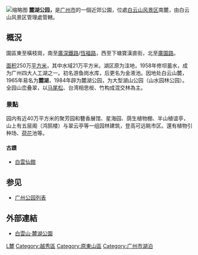 {{Unreferenced|time=2020-02-01T13:01:35+00:00}}
[[File:LukWu.jpg|缩略图]]
'''麓湖公园，'''是[[广州市|广州市]]的一個近郊公園，位處[[白云山_(广州)|白云山风景区]]南麓，由白云山风景区管理處管轄。

== 概況 ==
園區東至橫枝崗，南至[[廣深鐵路|廣深鐵路]]/[[恆福路|恆福路]]，西至下塘寶漢直街，北至[[广园路|廣園路]]。

[[面积|面积]]250万[[平方米|平方米]]，其中水域21万平方米。湖区原为洼地，1958年修坝蓄水，成为广州四大人工湖之一。初名游鱼岗水库，后更名为金液池。因地处白云山麓，1965年易名为'''麓湖'''，1984年辟为麓湖公园，为大型湖山公园（山水园林公园）。全园山峦叠翠，以[[马尾松|马尾松]]、台湾相思桉、竹构成混交林為主。

=== 景點 ===
园内有近40万平方米的聚芳园和簪香展馆、星海园、荫生植物棚、半山植谊亭，山上有五层阁（鸿鹄楼）与翠云亭等一组园林建筑，登高可远眺市区。還有植物引种场、[[荷花|荷花]]池等。

==== 古蹟 ====
* [[白雲仙館|白雲仙館]]

== 参见 ==
* [[广州公园列表|广州公园列表]]

== 外部連結 ==
* [http://www.baiyunshan.com.cn/business/htmlfiles/lhgy/index.html 白雲山·麓湖公園]{{Wayback|url=http://www.baiyunshan.com.cn/business/htmlfiles/lhgy/index.html |date=20160814025459 }}
{{東山印記}}
{{coord|23|9|0.25|N|113|16|36.43|E|display=title|region:CH_type}}
[[Category:广州公园|L麓]]
[[Category:越秀區|Category:越秀區]]
[[Category:原東山區|Category:原東山區]]
[[Category:广州市湖泊|Category:广州市湖泊]]